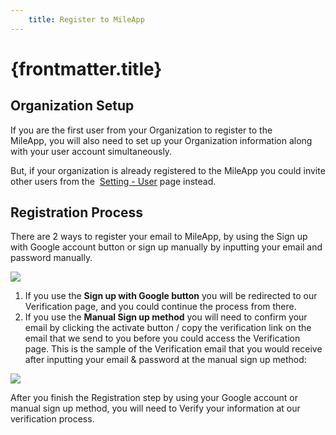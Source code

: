 ```yaml
---
    title: Register to MileApp
---
```


# {frontmatter.title}

## Organization Setup
If you are the first user from your Organization to register to the MileApp, you will also need to set up your Organization information along with your user account simultaneously.

But, if your organization is already registered to the MileApp you could invite other users from the 
[Setting - User](https://web.mile.app/setting/user) page instead.

## Registration Process
There are 2 ways to register your email to MileApp, by using the Sign up with Google account button or sign up manually by inputting your email and password manually.

![](https://t3837933.p.clickup-attachments.com/t3837933/44cb2731-b276-40d6-9c50-ee6d7281858e/image.png)

1. If you use the **Sign up with Google button** you will be redirected to our Verification page, and you could continue the process from there.
2. If you use the **Manual Sign up method** you will need to confirm your email by clicking the activate button / copy the verification link on the email that we send to you before you could access the Verification page. This is the sample of the Verification email that you would receive after inputting your email & password at the manual sign up method:

![](https://t3837933.p.clickup-attachments.com/t3837933/40728859-b613-4ad3-b8fa-da229eeeecc3/image.png)

After you finish the Registration step by using your Google account or manual sign up method, you will need to Verify your information at our verification process.
